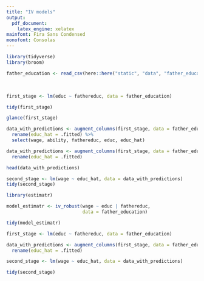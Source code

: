 ```yaml
---
title: "IV models"
output: 
  pdf_document: 
    latex_engine: xelatex
mainfont: Fira Sans Condensed
monofont: Consolas
---
```


```r
library(tidyverse)
library(broom)

father_education <- read_csv(here::here("static", "data", "father_education.csv"))
```

\ 

```r
first_stage <- lm(educ ~ fathereduc, data = father_education)
```

```r
tidy(first_stage)
```

```r
glance(first_stage)
```

\newpage

```r
data_with_predictions <- augment_columns(first_stage, data = father_education) %>% 
  rename(educ_hat = .fitted) %>% 
  select(wage, ability, fathereduc, educ, educ_hat)
```

```r
data_with_predictions <- augment_columns(first_stage, data = father_education) %>% 
  rename(educ_hat = .fitted)
```

```r
head(data_with_predictions)
```
\newpage

```r
second_stage <- lm(wage ~ educ_hat, data = data_with_predictions)
tidy(second_stage)
```
\newpage

```r
library(estimatr)

model_estimatr <- iv_robust(wage ~ educ | fathereduc, 
                            data = father_education)
```

```r
tidy(model_estimatr)
```

\newpage

```r
first_stage <- lm(educ ~ fathereduc, data = father_education)

data_with_predictions <- augment_columns(first_stage, data = father_education) %>% 
  rename(educ_hat = .fitted)

second_stage <- lm(wage ~ educ_hat, data = data_with_predictions)
```

```r
tidy(second_stage)
```

